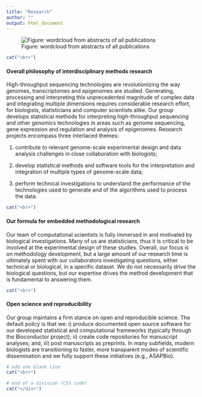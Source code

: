 ```yaml
---
title: "Research"
author: ""
output: html_document
---
```


![Figure: wordcloud from abstracts of all publications](img/abstracts_pubmed_wordcloud.svg)

```r
cat("<br>")
```


#### **Overall philosophy of interdisciplinary methods research**

High-throughput sequencing technologies are revolutionizing the way genomes, transcriptomes and epigenomes are studied. Generating, processing and interpreting this unprecedented magnitude of complex data and integrating multiple dimensions requires considerable research effort, for biologists, statisticians and computer scientists alike. Our group develops statistical methods for interpreting high-throughput sequencing and other genomics technologies in areas such as genome sequencing, gene expression and regulation and analysis of epigenomes. Research projects encompass three interlaced themes:

1. contribute to relevant genome-scale experimental design and data analysis challenges in close collaboration with biologists;

2. develop statistical methods and software tools for the interpretation and integration of multiple types of genome-scale data;

3. perform technical investigations to understand the performance of the technologies used to generate and of the algorithms used to process the data.


```r
cat("<br>")
```

<!-- ```{r, echo= FALSE, results = "asis"} -->
<!-- # This is to add two blank lines -->
<!-- cat("<br><br>") -->
<!-- ``` -->

<!-- --- -->
<!-- #### **Research area 1** [ [**_Publications on this area_**](file://localhost/Users/ruizhu/Documents/work/robinsonlabuzh.github.io/publications.html)] [ [**_Tools on this area_**](file://localhost/Users/ruizhu/Documents/work/robinsonlabuzh.github.io/tools.html)] -->

<!-- ```{r echo = FALSE} -->
<!-- plot(rpois(100, 50), rpois(100, 25),  -->
<!--      cex = runif(100, min = 0, max = 5),  -->
<!--      col = rgb(0.2, runif(100), 1, 0.5), -->
<!--      xlab = "", ylab = "", pch = 19, -->
<!--      axes = FALSE) -->
<!-- ``` -->

<!-- Description of the project. Description of the project. Description of the project. Description of the project. Description of the project. Description of the project. Description of the project. Description of the project. Description of the project. Description of the project. Description of the project. Description of the project. Description of the project. Description of the project. Description of the project. Description of the project. Description of the project. Description of the project. Description of the project. Description of the project. Description of the project. Description of the project. Description of the project. Description of the project. Description of the project. Description of the project.   -->

<!-- ```{r, echo= FALSE, results = "asis"} -->
<!-- # add one blank line -->
<!-- cat("<br>") -->
<!-- ``` -->

#### **Our formula for embedded methodological research**

Our team of computational scientists is fully immersed in and motivated by biological investigations.  Many of us are statisticians, thus it is critical to be involved at the experimental design of these studies. Overall, our focus is on methodology development, but a large amount of our research time is ultimately spent with our collaborators investigating questions, either technical or biological, in a specific dataset. We do not necessarily drive the biological questions, but our expertise drives the method development that is fundamental to answering them.

```r
cat("<br>")
```

#### **Open science and reproducibility**


Our group maintains a firm stance on open and reproducible science. The default policy is that we: i) produce documented open source software for our developed statistical and computational frameworks (typically through the Bioconductor project); ii) create code repositories for manuscript analyses; and, iii) post manuscripts as preprints. In many subfields, modern biologists are transitioning to faster, more transparent modes of scientific dissemination and we fully support these initiatives (e.g., ASAPBio).



```r
# add one blank line
cat("<br>")
```

<!-- #### **Research area 3** [ [**_Publications on this area_**](file://localhost/Users/ruizhu/Documents/work/robinsonlabuzh.github.io/publications.html)] [ [**_Tools on this area_**](file://localhost/Users/ruizhu/Documents/work/robinsonlabuzh.github.io/tools.html)] -->

<!-- ```{r, echo= FALSE, results = "asis"} -->
<!-- # create a two column style -->
<!-- l1 <- paste0("<style> \n") -->
<!-- l2 <- paste0("\t", ".col2 {\n") -->
<!-- l3 <- paste0("\t", "\t","columns: 2 200px; \n") -->
<!-- l4 <- paste0("\t", "\t","-webkit-columns: 2 200px; \n") -->
<!-- l5 <- paste0("\t", "\t","-moz-columns: 2 200px;") -->
<!-- l6 <- paste0("\t", "} \n") -->
<!-- l7 <- paste0("</style> \n") -->
<!-- style <- do.call(paste, mget(paste0("l",1:7))) -->
<!-- cat(style) -->
<!-- ``` -->


<!-- ```{r, echo= FALSE, results = "asis"} -->
<!-- # start a division -->
<!-- cat("<div class='col2'>") -->
<!-- ``` -->


<!-- ```{r, echo=FALSE} -->
<!-- # one figure in the left column -->
<!-- plot(rpois(100, 50), rpois(100, 25),  -->
<!--      cex = runif(100, min = 0, max = 5),  -->
<!--      col = rgb(0.2, runif(100), 1, 0.5), -->
<!--      xlab = "", ylab = "", pch = 19, -->
<!--      axes = FALSE) -->
<!-- # text in the right column -->
<!-- ``` -->

<!-- ```{r, echo= FALSE, results = "asis"} -->
<!-- cat("<br>") -->
<!-- ``` -->

<!-- Description of the project. Description of the project. Description of the project. Description of the project. Description of the project. Description of the project. Description of the project. Description of the project. Description of the project. Description of the project. Description of the project. Description of the project. Description of the project. Description of the project. Description of the project. Description of the project. Description of the project. Description of the project. Description of the project. Description of the project. Description of the project. Description of the project. Description of the project. Description of the project. Description of the project. Description of the project.  -->

```r
# end of a division (CSS code)
cat("</div>")
```

